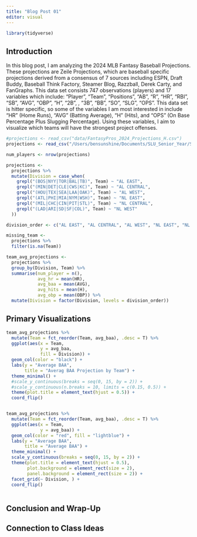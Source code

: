```yaml
---
title: "Blog Post 01"
editor: visual
---
```


```r
library(tidyverse)
```


## Introduction
In this blog post, I am analyzing the 2024 MLB Fantasy Baseball Projections. These projections are Zeile Projections, which are baseball specific projections derived from a consensus of 7 sources including ESPN, Draft Buddy, Baseball Think Factory, Steamer Blog, Razzball, Derek Carty, and FanGraphs. This data set consists 747 observations (players) and 17 variables which include: "Player", "Team", "Positions", "AB", "R", "HR", "RBI", "SB", "AVG",  "OBP", "H", "2B", , "3B", "BB", "SO", "SLG", "OPS". This data set is hitter specific, so some of the variables I am most interested in include "HR" (Home Runs), "AVG" (Batting Average), "H" (Hits), and "OPS" (On Base Percentage Plus Slugging Percentage). Using these variables, I aim to visualize which teams will have the strongest project offenses. 

```r
#projections <- read_csv("data/FantasyPros_2024_Projections_H.csv")
projections <- read_csv("/Users/bensunshine/Documents/SLU_Senior_Year/SP24/data_334/ds334blog/data/FantasyPros_2024_Projections_H.csv")

num_players <- nrow(projections)

projections <-
  projections %>%
  mutate(Division = case_when(
    grepl("(BOS|NYY|TOR|BAL|TB)", Team) ~ "AL EAST",
    grepl("(MIN|DET|CLE|CWS|KC)", Team) ~ "AL CENTRAL",
    grepl("(HOU|TEX|SEA|LAA|OAK)", Team) ~ "AL WEST",
    grepl("(ATL|PHI|MIA|NYM|WSH)", Team) ~ "NL EAST",
    grepl("(MIL|CHC|CIN|PIT|STL)", Team) ~ "NL CENTRAL",
    grepl("(LAD|ARI|SD|SF|COL)", Team) ~ "NL WEST"
  ))

division_order <- c("AL EAST", "AL CENTRAL", "AL WEST", "NL EAST", "NL CENTRAL", "NL WEST", NA)
```

```r
missing_team <-
  projections %>%
  filter(is.na(Team))

team_avg_projections <- 
  projections %>%
  group_by(Division, Team) %>%
  summarise(num_player = n(),
            avg_hr = mean(HR),
            avg_baa = mean(AVG),
            avg_hits = mean(H),
            avg_obp = mean(OBP)) %>%
  mutate(Division = factor(Division, levels = division_order))
```



## Primary Visualizations

```r
team_avg_projections %>%
  mutate(Team = fct_reorder(Team, avg_baa), .desc = T) %>%
  ggplot(aes(x = Team,
             y = avg_baa,
             fill = Division)) +
  geom_col(color = "black") +
  labs(y = "Average BAA",
       title = "Averag BAA Projection by Team") +
  theme_minimal() +
  #scale_y_continuous(breaks = seq(0, 15, by = 2)) +
  #scale_y_continuous(n.breaks = 10, limits = c(0.15, 0.5)) +
  theme(plot.title = element_text(hjust = 0.5)) +
  coord_flip()


team_avg_projections %>%
  mutate(Team = fct_reorder(Team, avg_baa), .desc = T) %>%
  ggplot(aes(x = Team,
             y = avg_baa)) +
  geom_col(color = "red", fill = "lightblue") +
  labs(y = "Average BAA",
       title = "Average BAA") +
  theme_minimal() +
  scale_y_continuous(breaks = seq(0, 15, by = 2)) +
  theme(plot.title = element_text(hjust = 0.5),
        plot.background = element_rect(size = 2),
        panel.background = element_rect(size = 2)) +
  facet_grid(~ Division, ) +
  coord_flip()
  

```






## Conclusion and Wrap-Up

## Connection to Class Ideas